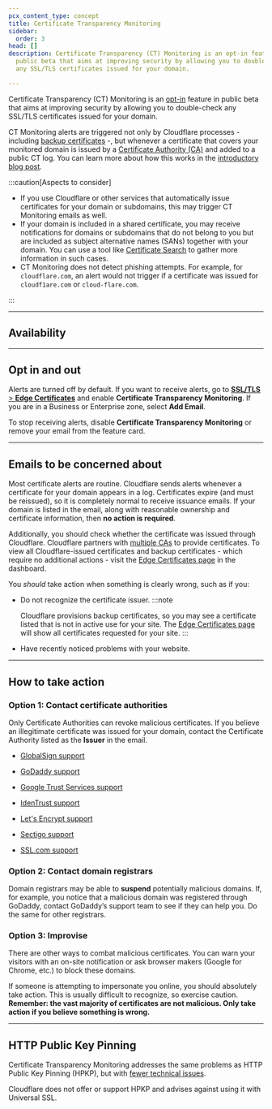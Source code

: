 ```yaml
---
pcx_content_type: concept
title: Certificate Transparency Monitoring
sidebar:
  order: 3
head: []
description: Certificate Transparency (CT) Monitoring is an opt-in feature in
  public beta that aims at improving security by allowing you to double-check
  any SSL/TLS certificates issued for your domain.

---
```



Certificate Transparency (CT) Monitoring is an [opt-in](#opt-in-and-out) feature in public beta that aims at improving security by allowing you to double-check any SSL/TLS certificates issued for your domain.

CT Monitoring alerts are triggered not only by Cloudflare processes - including [backup certificates](/ssl/edge-certificates/backup-certificates/) -, but whenever a certificate that covers your monitored domain is issued by a [Certificate Authority (CA)](/ssl/concepts/#certificate-authority-ca) and added to a public CT log. You can learn more about how this works in the [introductory blog post](https://blog.cloudflare.com/introducing-certificate-transparency-and-nimbus/).

:::caution[Aspects to consider]


* If you use Cloudflare or other services that automatically issue certificates for your domain or subdomains, this may trigger CT Monitoring emails as well.
* If your domain is included in a shared certificate, you may receive notifications for domains or subdomains that do not belong to you but are included as <GlossaryTooltip term="Subject Alternative Names (SANs)">subject alternative names (SANs)</GlossaryTooltip> together with your domain. You can use a tool like [Certificate Search](https://crt.sh/) to gather more information in such cases.
* CT Monitoring does not detect phishing attempts. For example, for `cloudflare.com`, an alert would not trigger if a certificate was issued for `cloudf1are.com` or `cloud-flare.com`.


:::

***

## Availability

<FeatureTable id="ssl.cert_transparency" />

***

## Opt in and out

Alerts are turned off by default. If you want to receive alerts, go to [**SSL/TLS** > **Edge Certificates**](https://dash.cloudflare.com/?to=/:account/:zone/ssl-tls/edge-certificates#ct-alerting-card) and enable **Certificate Transparency Monitoring**. If you are in a Business or Enterprise zone, select **Add Email**.

To stop receiving alerts, disable **Certificate Transparency Monitoring** or remove your email from the feature card.

***

## Emails to be concerned about

Most certificate alerts are routine. Cloudflare sends alerts whenever a certificate for your domain appears in a log. Certificates expire (and must be reissued), so it is completely normal to receive issuance emails. If your domain is listed in the email, along with reasonable ownership and certificate information, then **no action is required**.

Additionally, you should check whether the certificate was issued through Cloudflare. Cloudflare partners with [multiple CAs](/ssl/reference/certificate-authorities/) to provide certificates.
To view all Cloudflare-issued certificates and backup certificates - which require no additional actions - visit the [Edge Certificates page](https://dash.cloudflare.com/?to=/:account/:zone/ssl-tls/edge-certificates) in the dashboard.

You *should* take action when something is clearly wrong, such as if you:

* Do not recognize the certificate issuer.
  :::note

  Cloudflare provisions backup certificates, so you may see a certificate listed that is not in active use for your site. The [Edge Certificates page](https://dash.cloudflare.com/?to=/:account/:zone/ssl-tls/edge-certificates) will show all certificates requested for your site.
  :::
* Have recently noticed problems with your website.

***

## How to take action

### Option 1: Contact certificate authorities

Only Certificate Authorities can revoke malicious certificates. If you believe an illegitimate certificate was issued for your domain, contact the Certificate Authority listed as the **Issuer** in the email.

* [GlobalSign support](https://support.globalsign.com/)

* [GoDaddy support](https://www.godaddy.com/contact-us?sp_hp=B)

* [Google Trust Services support](https://pki.goog/faq/)

* [IdenTrust support](https://www.identrust.com/support/support-team)

* [Let's Encrypt support](https://letsencrypt.org/contact/)

* [Sectigo support](https://sectigo.com/support)

* [SSL.com support](https://www.ssl.com/submit-a-ticket/)

### Option 2: Contact domain registrars

Domain registrars may be able to **suspend** potentially malicious domains. If, for example, you notice that a malicious domain was registered through GoDaddy, contact GoDaddy’s support team to see if they can help you. Do the same for other registrars.

### Option 3: Improvise

There are other ways to combat malicious certificates. You can warn your visitors with an on-site notification or ask browser makers (Google for Chrome, etc.) to block these domains.

If someone is attempting to impersonate you online, you should absolutely take action. This is usually difficult to recognize, so exercise caution. **Remember: the vast majority of certificates are not malicious. Only take action if you believe something is wrong.**

***

## HTTP Public Key Pinning

Certificate Transparency Monitoring addresses the same problems as HTTP Public Key Pinning (HPKP), but with [fewer technical issues](https://scotthelme.co.uk/im-giving-up-on-hpkp/).

Cloudflare does not offer or support HPKP and advises against using it with Universal SSL.
